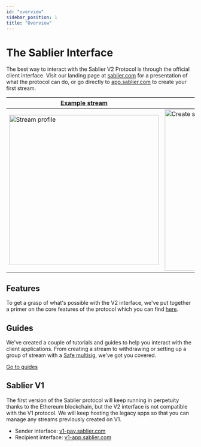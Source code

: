 ```yaml
---
id: "overview"
sidebar_position: 1
title: "Overview"
---
```


# The Sablier Interface

The best way to interact with the Sablier V2 Protocol is through the official client interface. Visit our landing page
at [sablier.com](https://sablier.com) for a presentation of what the protocol can do, or go directly to
[app.sablier.com](https://app.sablier.com) to create your first stream.

| [Example stream](https://app.sablier.com/stream/LL2-11155111-3/)              | [Create stream](https://app.sablier.com/gallery/)                       |
| ----------------------------------------------------------------------------- | ----------------------------------------------------------------------- |
| <img alt="Stream profile" width="400" src="/screenshots/stream-profile.png"/> | <img alt="Create stream" width="430" src="/screenshots/gallery-2.png"/> |

## Features

To get a grasp of what's possible with the V2 interface, we've put together a primer on the core features of the
protocol which you can find [here](/apps/features/streams).

## Guides

We've created a couple of tutorials and guides to help you interact with the client applications. From creating a stream
to withdrawing or setting up a group of stream with a [Safe multisig](https://safe.global), we've got you covered.

[Go to guides](/apps/guides/url-schemes)

## Sablier V1

The first version of the Sablier protocol will keep running in perpetuity thanks to the Ethereum blockchain, but the V2
interface is not compatible with the V1 protocol. We will keep hosting the legacy apps so that you can manage any
streams previously created on V1.

- Sender interface: [v1-pay.sablier.com](https://v1-pay.sablier.com)
- Recipient interface: [v1-app.sablier.com](https://v1-app.sablier.com)
